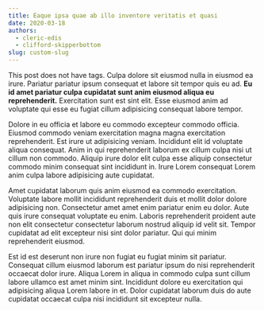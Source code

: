 ```yaml
---
title: Eaque ipsa quae ab illo inventore veritatis et quasi
date: 2020-03-18
authors:
  - cleric-edis
  - clifford-skipperbottom
slug: custom-slug
---
```


This post does not have tags. Culpa dolore sit eiusmod nulla in eiusmod ea
irure. Pariatur pariatur ipsum consequat et labore sit tempor quis eu ad. **Eu
id amet pariatur culpa cupidatat sunt anim eiusmod aliqua eu reprehenderit.**
Exercitation sunt est sint elit. Esse eiusmod anim ad voluptate qui esse eu
fugiat cillum adipisicing consequat labore tempor.

Dolore in eu officia et labore eu commodo excepteur commodo officia. Eiusmod
commodo veniam exercitation magna magna exercitation reprehenderit. Est irure ut
adipisicing veniam. Incididunt elit id voluptate aliqua consequat. Anim in qui
reprehenderit laborum ex cillum culpa nisi ut cillum non commodo. Aliquip irure
dolor elit culpa esse aliquip consectetur commodo minim consequat sint
incididunt in. Irure Lorem consequat Lorem anim culpa labore adipisicing aute
cupidatat.

Amet cupidatat laborum quis anim eiusmod ea commodo exercitation. Voluptate
labore mollit incididunt reprehenderit duis et mollit dolor dolore adipisicing
non. Consectetur amet amet enim pariatur enim eu dolor. Aute quis irure
consequat voluptate eu enim. Laboris reprehenderit proident aute non elit
consectetur consectetur laborum nostrud aliquip id velit sit. Tempor cupidatat
ad elit excepteur nisi sint dolor pariatur. Qui qui minim reprehenderit eiusmod.

Est id est deserunt non irure non fugiat eu fugiat minim sit pariatur. Consequat
cillum eiusmod laborum est pariatur ipsum do nisi reprehenderit occaecat dolor
irure. Aliqua Lorem in aliqua in commodo culpa sunt cillum labore ullamco est
amet minim sint. Incididunt dolore eu exercitation qui adipisicing aliqua Lorem
labore in et. Dolor cupidatat laborum duis do aute cupidatat occaecat culpa nisi
incididunt sit excepteur nulla.
